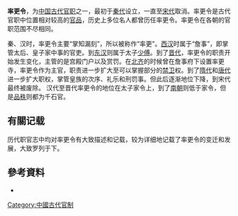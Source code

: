 '''率更令'''，为[[中国古代|中国古代]][[官职|官职]]之一，最初于[[秦代|秦代]]设立，一直至[[宋代|宋代]]取消。率更令是古代官职中位置相对较高的[[官品|官品]]，历史上多位名人都曾历任率更令。率更令在各朝的官职范围不尽相同。

秦、汉时，率更令主要“掌知漏刻”，所以被称作“率更”。[[西汉|西汉]]时属于“詹事”，即掌管太后、皇子家中事的官吏。到[[东汉|东汉]]则属于太子[[少傅|少傅]]。到了[[晋代|晋代]]，率更令的职责开始发生变化，主管的是宫殿门户以及赏罚。在[[北齐|北齐]]的时候曾在詹事府下设置率更寺，率更令作为主官，职责进一步扩大至可以掌握部分的[[禁卫|禁卫]]权。到了[[隋代|隋代]]和[[唐代|唐代]]进一步扩大职权，掌管皇族的次序、礼乐和刑罚事。但此后逐渐地位下降，到宋代最终被废除。
汉代至晋代率更令的地位在太子家令上，到了[[南朝|南朝]]则低于家令，但是[[品秩|品秩]]则都为千石官。

== 有關记载 ==
历代职官志中均对率更令有大致描述和记载，较为详细地记载了率更令的变迁和发展，大致罗列于下。
{{Cquote|十二月，群臣奏请：「益安汉公宫及家吏，置率更令，庙、厩、厨长丞，中庶子，虎贲以下百馀人，又置卫士三百人。安汉公庐为摄省，府为摄殿，第为摄宫。」奏可。|《[[汉书|汉书]]·卷九十九》}}
{{Cquote|太子率更令一人，千石。本注曰：主庶子、舍人更直，职似光禄。|《[[后汉书|后汉书]]·卷九十九》}}
{{Cquote|率更令，主官殿门户及赏罚事，职如光禄勋、卫尉。|《[[晋书|晋书]]·卷二十四》}}

{{Cquote|太子家令、太子率更令、率更仆，东宫之达官也。其进品第五秩，与中庶子左右卫率同职，拟光禄勋。（《北堂书钞》六十六引《晋起居注》四条）|《全晋文·卷六·太子侍从进品诏（太康八年）·武帝（五）》}}

{{Cquote|天监七年（戊子、五○八）诏吏部尙书徐勉定百官九品为十八班，以班多者为贵。二月，乙丑，增置鎭、卫将军以下为十品，凡二十四班；不登十品，别有八班。又置施外国将军二十四班，凡一百九号。丞相、太宰、太傅、太保、大司马、大将军、太尉、司徒、司空为十八班。……给事黄门侍郞、员外散骑常侍、皇弟·皇子府长史、太仆·大匠卿、太子家令·<big>率更令</big>·仆、扬州别驾、中散大夫、司徒右长史、云骑、游骑、皇弟·皇子府司马、朱衣直合将军为十班。……凡十号为一品。大凡一百九号，亦为二十四班，施于外国。|《资治通鉴·卷一百四十七·梁纪三·高祖武皇帝三》}}

{{Cquote|太子率更、家令、仆，铜印，墨绶。给五时朝服，进贤两梁冠。|《[[宋书|宋书]]·卷十八 志第八》}}
{{Cquote|太子詹事，一人。丞一人。职比台尚书令、领军将军。詹，省也。汉西京则太子门大夫、庶子、洗马、舍人属二傅，率更令、家令、仆、卫率属詹事。皆秦官也。后汉省詹事，太子官属悉属少傅，而太傅不复领官属。晋初太子官属通属二傅。咸宁元年，复置詹事，二傅不复领官属。詹事二千石。

率更令，一人。主宫殿门户及赏罚事，职如光禄勋、卫尉。汉东京掌庶子、舍人，晋世则不也。自汉至晋，家令在率更下；宋则居上。|《宋书·卷四十 志第三十》}}
{{Cquote|太子詹事。府置丞一人以下。太子率更令。太子家令。置丞。|《[[南齐书|南齐书]]·卷十六》}}
{{Cquote|太子门大夫，兽头鞶，陵令、长，兽爪鞶，铜印环钮，墨绶，朝服，进贤一梁冠。令、长朱服，率更、家令、仆，朝服，两梁冠，兽头鞶，腰剑。

太子卫率、率更、家令丞，铜印环钮，黄绶，皂朝服，进贤一梁冠，兽爪鞶。|《[[隋书|隋书]]·卷十一》}}
{{Cquote|詹事，位视中护军，任总宫朝。二傅及詹事，各置丞、功曹、主簿。五官、家令、率更令、仆各一人。家令，自宋、齐已来，清流者不为之。天监六年，帝以三卿陵替，乃诏革选。家令视通直常侍，率更、仆视黄门三等，皆置丞。|《隋书·卷二十六》}}
{{Cquote|詹事，总东宫内外众务，事无大小，皆统之。府置丞、功曹、五官、主簿、录事员。领家令，率更令、仆等三寺，左右卫二坊。三寺各置丞，二坊各置司马，俱有功曹、主簿，以承其事。|《隋书·卷二十七》}}
{{Cquote|上仪同三司，尚书左丞，太子左右卫、宗卫、内等副率，左右监门率，上郡太守，雍州别驾，亲王府长史，太子家令，率更令、仆，内侍，城门校尉，已前上阶。尚书右丞，上镇将军，雍州赞务，直合将军，亲王府司马，谏议大夫，为从四品。|《隋书·卷二十八》}}
{{Cquote|高祖发迹太原，官名称位，皆依隋旧。及登极之初，未遑改作，随时署置，务从省便。武德七年定令：以太尉、司徒、司空为三公；尚书、门下、中书、秘书、殿中、内侍为六省；次御史台；次太常、光禄、卫尉、宗正、太仆、大理、鸿胪、司农、太府为九寺；次将作监；次国子学；次天策上将府；次左右卫、左右骁卫、左右领军、左右武候、左右监门、左右屯、左右领为十四卫府。东宫，置三师、三少、詹事府、门下典书两坊；次内坊；次家令、率更、仆三寺；次左右卫率府、左右宗卫率府、左右虞候率府、左右监门率府、左右内率府为十率府。王公以下置府佐国官。公主置邑司已下。并为京职事官。州县、镇戍、岳渎、关津为外职事官。|《[[旧唐书|旧唐书]]·职官一》}}
{{Cquote|从第四品上阶：

秘书少监、八寺少卿、殿中少监、太子左右卫、司御、清道、内率、监门副率、太子亲勋翊卫中郎将、太子家令、太子率更令、太子仆、内侍、大都护亲王府长史、己上职事官。府率、中郎将为武，馀并为文。太中大夫、文散官。宣威将军、武散官。轻车都尉。勋官。|《旧唐书·职官一》}}
{{Cquote|太子率更寺：令一人，从四品上。丞二人，从七品上。主簿一人，正九品下。录事一人，伶官师二人，漏刻博士二人，掌漏六人，漏童六十人，典鼓二十四人。　率更令掌宗族次序、礼乐、刑罚及漏刻之政令。|《旧唐书·职官一》}}
{{Cquote|令一人，从四品上。掌宗族次序、礼乐、刑罚及漏刻之政。太子释奠、讲学、齿冑，则总其仪；出入，乘轺车为导，居家令之次。坊、寺、府有罪者，论罚，庶人杖以下，皆送大理　坊寺府有罪者论罚庶人杖以下皆送大理　唐六典卷二七云：「凡诸坊寺府之有犯者，令其主司定罪，庶人杖以下决之，官吏杖以下皆送于大理。」。皇太子未立，判断于大理。

丞一人，从七品上。掌贰令事。宫臣有犯理于率更者，躬问蔽罪而上于詹事。

主簿一人，正九品下。掌印句。凡宗族不序，礼仪不节，音律不谐，漏刻不审，刑名不法，皆举而正之。决囚，则与丞同莅。

龙朔二年，改曰司更寺，令曰司更大夫。有录事一人，府三人，史四人，漏刻博士三人，掌漏六人，漏童二十人，典锺、典鼓各十二人，亭长四人，掌固四人。漏刻博士掌教漏刻。|《唐书·职官四》}}
{{Cquote|汉率更令、丞主庶子、舍人更直，职似光禄勋；晋率更令掌宫殿门户之禁、郞将屯卫之士；北齐率更令掌周卫禁防、漏刻锺鼓。更，工衡翻。|《[[唐六典|唐六典]]》}}

{{Cquote|率更令，秦官。颜师古曰：「掌知漏刻，故曰率更。」汉因之，有丞、主簿、庶子、舍人更直，职似光禄勋而属詹事。后汉因之，后属少傅。魏因之。晋主宫殿门户及赏罚事，职如光禄勋、卫尉，而属詹事。宋制，铜印墨绶，进贤两梁冠，绛朝服。梁、陈、后魏并有之。北齐领中盾署，掌周卫禁防漏刻钟鼓，亦属詹事。隋掌伎乐漏刻，有令、丞、录事各一人。大唐因之，加掌皇族次序及刑法事。龙朔二年，改率更寺为司更寺，改令为大夫。咸亨初复旧，丞、主簿各一人。|《通典·职官典凡二十二卷·卷三十 职官十二·东宫官·太子率更令 太子率更令丞　主簿》}}

{{Cquote|朝仪班序。太祖建隆三年三月，有司上合班仪：太师，太傅，太保，太尉，司徒，司空，太子太师、太傅、太保，嗣王，郡王，左右仆射，太子少师、少傅、少保，三京牧，大都督，大都护，御史大夫，六尚书，常侍，门下、中书侍郎，太子宾客，太常、宗正卿，御史中丞，左右谏议大夫，给事中，中书舍人，左右丞，诸行侍郎，秘书监，光禄、卫尉、太仆、大理、鸿胪、司农、太府卿，国子祭酒，殿中、少府、将作监，前任节度使，开封、河南、太原尹，太子詹事，诸王傅，司天监，五府尹，国公，郡公，中都督，上都护，下都督，太子左右庶子，五大都督府长史，中都护，下都护，太常、宗正少卿，秘书少监，光禄等七寺少卿，司业，三少监，三少尹，少詹事，左右谕德、家令、率更令、仆，诸王府长史、司马，司天少监，起居舍人，侍御史，殿中侍御史，左右补阙、拾遗，监察御史，郎中，员外郎，太常博士，五府少尹，五大都督府司马，通事舍人，国子博士，五经博士，都水使者，四赤令，太常、宗正、秘书丞，著作郎，殿中丞，尚食、尚药、尚舍、尚乘、尚辇奉御，大理正，太子中允、赞善、中舍、洗马，诸王友、谘议参军，司天五官正。凡杂坐者，以此为准。诏曰：「尚书中台，万事之本，而班位率次两省官；节度使出总方面，古诸侯也，又其检校兼守官多至师傅三公，而位居九寺卿监之下，甚无谓也，其给事、谏议、舍人宜降于六曹侍郎之下，补阙次郎中，拾遗、监察次员外郎，节度使升于六曹侍郎之上、中书侍郎之下，馀悉如故。」|《宋史·宋史卷一百一十八·志第七十一·礼二十一宾礼三·礼二十一（宾礼三）·朝仪班序》}}




== 參考資料 ==
* {{cite web|title=太子率更令|url=http://www.gg-art.com/dictionary/dcontent_b.php?bookid=117&name=%A4%D3&columns=2&bookdetailid=44370|work=中國歷代職官詞典|publisher=中華博物審編委員會|access-date=2014-12-22|archive-date=2019-08-25|archive-url=https://web.archive.org/web/20190825073140/http://www.gg-art.com/dictionary/dcontent_b.php?bookid=117&name=%A4%D3&columns=2&bookdetailid=44370|dead-url=yes}}

[[Category:中國古代官制|Category:中國古代官制]]